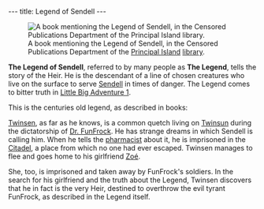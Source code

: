 ---
title: Legend of Sendell
---

{{Infobox Story
 |image=
 |type=legend
 |lba1=yes
 |lba2=
}}
[[Image:Legend of Sendell.gif|right|frame|A book mentioning the Legend of Sendell, in the Censored Publications Department of the [[Principal Island]] [[library]].]]

'''The Legend of Sendell''', referred to by many people as '''The Legend''', tells the story of the Heir. He is the descendant of a line of chosen creatures who live on the surface to serve [[Sendell]] in times of danger. The Legend comes to bitter truth in [[Little Big Adventure 1]].

This is the centuries old legend, as described in books:
{{Quote
 |In the distant past, when the spheros, rabbibunnies, Quetches and grobos emerged from the original primordial soup, centuries before Dr. FunFrock's coup, a prophecy was pronounced. Its text is hardly remembered today and that is why people now refer to it as the "Legend". It explained how "the Heir," when his time had come, would be called to overthrow a tyrant! The secret of the Legend can still be learned somewhere in the White Leaf Desert.
 |A book in the [[Library]]
 |island=Principal Island
 |planet=twinsun
 |quoteid=528}}

{{Quote
 |The day will come when someone from the present or future species will rise up and say, 'This world is mine from now on, and the key to all powers belongs to me!' This day will surely come because avarice and violence harbor in the hearts of all species of the universe. If the peril on this day is too great, the Chosen One will come forth. He will rise up against the tyrant and overthrow him. He will free and reunite the people, because throughout the years, the Chosen One's ancestors will have prepared him for his victory. They will have left information and weapons in his dwelling. The Chosen One, also known as the Heir, will, however, have to gather together four magical symbols if he hopes to be victorious: the Tunic, the Book of Bù, Sendell's Medallion and a Flask of Clear Water. On the day of peril Sendell will visit the Heir in his sleep and announce the coming of the final combat. The Heir will then have to go to the Well of Sendell where the goddess will endow her powers on him!
 |Inventory, [[Book of Bù]]
 |subject=the legend according to the book
 |quoteid=434}}

[[Twinsen]], as far as he knows, is a common quetch living on [[Twinsun]] during the dictatorship of [[Dr. FunFrock]]. He has strange dreams in which Sendell is calling him. When he tells the [[pharmacist (quetch)|pharmacist]] about it, he is imprisoned in the [[Citadel]], a place from which no one had ever escaped. Twinsen manages to flee and goes home to his girlfriend [[Zoé]].

She, too, is imprisoned and taken away by FunFrock's soldiers. In the search for his girlfriend and the truth about the Legend, Twinsen discovers that he in fact is the very Heir, destined to overthrow the evil tyrant FunFrock, as described in the Legend itself.